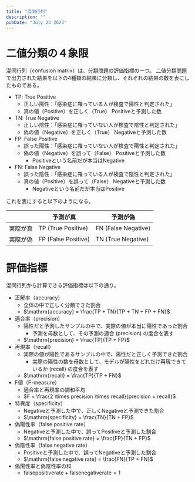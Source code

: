 ```yaml
---
title: "混同行列"
description: ""
pubDate: "July 23 2023"
---
```


# 二値分類の４象限
混同行列（confusion matrix）は、分類問題の評価指標の一つ。
二値分類問題で出力された結果を以下の4種類の結果に分類し、それぞれの結果の数を表にしたものである。

- TP: True Positive
    - 正しい陽性：「感染症に罹っている人が検査で陽性と判定された」
    - 真の値（Positive）を正しく（True） Positiveと予測した数
- TN: True Negative
    - 正しい陰性：「感染症に罹っていない人が検査で陰性と判定された」
    - 偽の値（Negative）を正しく（True） Negativeと予測した数
- FP: False Positive
    - 誤った陽性：「感染症に罹っていない人が検査で陽性と判定された」
    - 偽の値（Negative）を誤って（False） Positiveと予測した数
        - Positiveという名前だが本当はNegative
- FN: False Negative
    - 誤った陰性：「感染症に罹っている人が検査で陰性と判定された」
    - 真の値（Positive）を誤って（False） Negativeと予測した数
        - Negativeという名前だが本当はPositive

これを表にすると以下のようになる。

| | 予測が真 | 予測が偽 |
| --- | --- | --- |
| 実際が真 | TP (True Positive) | FN (False Negative) |
| 実際が偽 | FP (False Positive) | TN (True Negative) |


# 評価指標
混同行列から計算できる評価指標は以下の通り。

- 正解率（accuracy）
    - 全体の中で正しく分類できた割合
    - $\mathrm{accuracy} = \frac{TP + TN}{TP + TN + FP + FN}$
- 適合率（precision）
    - 陽性だと予測したサンプルの中で、実際の値が本当に陽性であった割合
        - 予測を母数として、その予測の適合 (precision) の度合を表す
    - $\mathrm{precision} = \frac{TP}{TP + FP}$
- 再現率（recall）
    - 実際の値が陽性であるサンプルの中で、陽性だと正しく予測できた割合
        - 実際の陽性の数を母数として、モデルが陽性をどれだけ再現できているか (recall) の度合を表す
    - $\mathrm{recall} = \frac{TP}{TP + FN}$
- F値（F-measure）
    - 適合率と再現率の調和平均
    - $F = \frac{2 \times precision \times recall}{precision + recall}$
- 特異度（specificity）
    - Negativeと予測した中で、正しくNegativeと予測できた割合
    - $\mathrm{specificity} = \frac{TN}{TN + FP}$
- 偽陽性率（false positive rate）
    - Negativeと予測した中で、誤ってPositiveと予測した割合
    - $\mathrm{false positive rate} = \frac{FP}{TN + FP}$
- 偽陰性率（false negative rate）
    - Positiveと予測した中で、誤ってNegativeと予測した割合
    - $\mathrm{false negative rate} = \frac{FN}{TP + FN}$
- 偽陽性率と偽陰性率の和
    - $\mathrm{false positive rate} + \mathrm{false negative rate} = 1$
